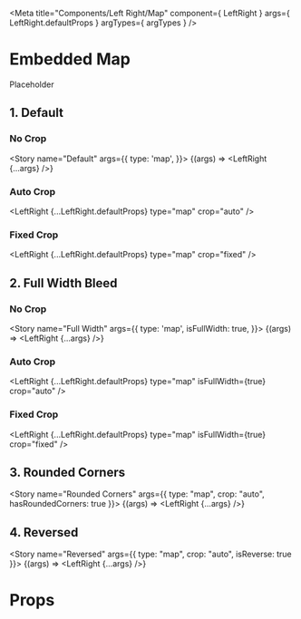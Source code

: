 
<Meta
    title="Components/Left Right/Map"
    component={ LeftRight }
    args={ LeftRight.defaultProps }
    argTypes={ argTypes }
/>

# Embedded Map

Placeholder

## 1. Default

### No Crop

<Story
    name="Default"
    args={{
        type: 'map',
    }}>
    {(args) => <LeftRight {...args} />}
</Story>

### Auto Crop

<LeftRight
    {...LeftRight.defaultProps}
    type="map"
    crop="auto"
    />

### Fixed Crop

<LeftRight
    {...LeftRight.defaultProps}
    type="map"
    crop="fixed"
    />

## 2. Full Width Bleed

### No Crop

<Story
    name="Full Width"
    args={{
        type: 'map',
        isFullWidth: true,
    }}>
    {(args) => <LeftRight {...args} />}
</Story>

### Auto Crop

<LeftRight
    {...LeftRight.defaultProps}
    type="map"
    isFullWidth={true}
    crop="auto"
    />

### Fixed Crop

<LeftRight
    {...LeftRight.defaultProps}
    type="map"
    isFullWidth={true}
    crop="fixed"
    />

## 3. Rounded Corners

<Story
    name="Rounded Corners"
    args={{
        type: "map",
        crop: "auto",
        hasRoundedCorners: true
    }}>
    {(args) => <LeftRight {...args} />}
</Story>

## 4. Reversed

<Story
    name="Reversed"
    args={{
        type: "map",
        crop: "auto",
        isReverse: true
    }}>
    {(args) => <LeftRight {...args} />}
</Story>

# Props

<ArgsTable of={LeftRight} />